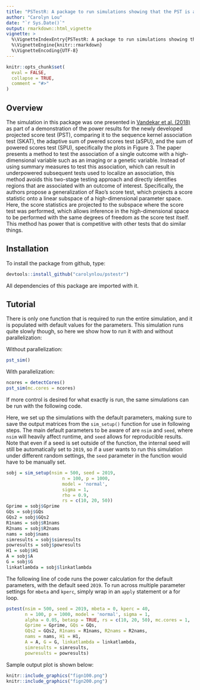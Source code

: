 ```yaml
---
title: "PSTestR: A package to run simulations showing that the PST is a great test"
author: "Carolyn Lou"
date: "`r Sys.Date()`"
output: rmarkdown::html_vignette
vignette: >
  %\VignetteIndexEntry{PSTestR: A package to run simulations showing that the PST is a great test}
  %\VignetteEngine{knitr::rmarkdown}
  %\VignetteEncoding{UTF-8}
---
```


```r
knitr::opts_chunk$set(
  eval = FALSE,
  collapse = TRUE,
  comment = "#>"
)
```

## Overview

The simulation in this package was one presented in [Vandekar et al. (2018)](https://www.tandfonline.com/doi/pdf/10.1080/01621459.2018.1448826?needAccess=true&) as part of a demonstration of the power results for the newly developed projected score test (PST), comparing it to the sequence kernel association test (SKAT), the adaptive sum of pwered scores test (aSPU), and the sum of powered scores test (SPU), specifically the plots in Figure 3. The paper presents a method to test the association of a single outcome with a high-dimensional variable such as an imaging or a genetic variable. Instead of using summary measures to test this association, which can result in underpowered subsequent tests used to localize an association, this method avoids this two-stage testing approach and directly identifies regions that are associated with an outcome of interest. Specifically, the authors propose a generalization of Rao's score test, which projects a score statistic onto a linear subspace of a high-dimensional parameter space. Here, the score statistics are projected to the subspace where the score test was performed, which allows inference in the high-dimensional space to be performed with the same degrees of freedom as the score test itself. This method has power that is competitive with other tests that do similar things. 


## Installation

To install the package from github, type:
```r
devtools::install_github("carolynlou/pstestr")
```

All dependencies of this package are imported with it.


## Tutorial

There is only one function that is required to run the entire simulation, and it is populated with default values for the parameters. This simulation runs quite slowly though, so here we show how to run it with and without parallelization:

Without parallelization: 
```r
pst_sim()
```

With parallelization: 
```r
ncores = detectCores()
pst_sim(mc.cores = ncores)
```

If more control is desired for what exactly is run, the same simulations can be run with the following code.


Here, we set up the simulations with the default parameters, making sure to save the output matrices from the `sim_setup()` function for use in following steps. The main default parameters to be aware of are `nsim` and `seed`, where `nsim` will heavily affect runtime, and `seed` allows for reproducible results. Note that even if a seed is set outside of the function, the internal seed will still be automatically set to `2019`, so if a user wants to run this simulation under different random settings, the `seed` parameter in the function would have to be manually set. 

```r
sobj = sim_setup(nsim = 500, seed = 2019,
                     n = 100, p = 1000,
                     model = 'normal',
                     sigma = 1,
                     rho = 0.9,
                     rs = c(10, 20, 50))
Gprime = sobj$Gprime
GQs = sobj$GQs
GQs2 = sobj$GQs2
R1nams = sobj$R1nams
R2nams = sobj$R2nams
nams = sobj$nams
simresults = sobj$simresults
powresults = sobj$powresults
H1 = sobj$H1
A = sobj$A
G = sobj$G
linkatlambda = sobj$linkatlambda
```


The following line of code runs the power calculation for the default parameters, with the default seed `2019`. To run across multiple parameter settings for `mbeta` and `kperc`, simply wrap in an `apply` statement or a for loop.

```r
pstest(nsim = 500, seed = 2019, mbeta = 0, kperc = 40,
       n = 100, p = 1000, model = 'normal', sigma = 1,
       alpha = 0.05, betasp = TRUE, rs = c(10, 20, 50), mc.cores = 1,
       Gprime = Gprime, GQs = GQs,
       GQs2 = GQs2, R1nams = R1nams, R2nams = R2nams,
       nams = nams, H1 = H1,
       A = A, G = G, linkatlambda = linkatlambda,
       simresults = simresults,
       powresults = powresults)
```

Sample output plot is shown below:

```r
knitr::include_graphics("fign100.png")
knitr::include_graphics("fign200.png")
```





